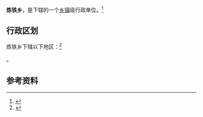 {{中国乡级行政区|53/29/30/202/000}}

'''炼铁乡'''，是{{PRC admin/fullname|53/29/30/202/000|3}}下辖的一个[[乡镇|乡镇]]级行政单位。<ref>{{PRC admin/ref sgc|{{PRC admin/parent|53/29/30/202/000}}}}</ref>

== 行政区划 ==

炼铁乡下辖以下地区：<ref>{{PRC admin/ref sgc|53/29/30/202/000}}</ref>

{{PRC admin/children|53/29/30/202/000}}。

== 参考资料 ==

{{reflist}}

{{行政区划小作品}}
{{PRC admin/navcat|53/29/30/202/000}}